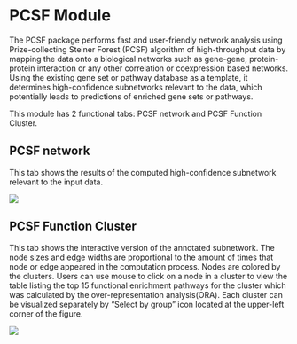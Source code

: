 # PCSF Module

The PCSF package performs fast and user-friendly network analysis using Prize-collecting Steiner Forest (PCSF) algorithm of high-throughput data by mapping the data onto a biological networks such as gene-gene, protein-protein interaction or any other correlation or coexpression based networks. Using the existing gene set or pathway database as a template, it determines high-confidence subnetworks relevant to the data, which potentially leads to predictions of enriched gene sets or pathways. 

This module has 2 functional tabs: PCSF network and PCSF Function Cluster.

## PCSF network

This tab shows the results of the computed high-confidence subnetwork relevant to the input data.

[![](`r pic_path`f14-1.png)](`r pic_path`f14-1.png)

## PCSF Function Cluster

This tab shows the interactive version of the annotated subnetwork. The node sizes and edge widths are proportional to the amount of times that node or edge appeared in the computation process. Nodes are colored by the clusters. Users can use mouse to click on a node in a cluster to view the table listing the top 15 functional enrichment pathways for the cluster which was calculated by the over-representation analysis(ORA). Each cluster can be visualized separately by “Select by group” icon located at the upper-left corner of the figure.

[![](`r pic_path`f14-2.png)](`r pic_path`f14-2.png)


